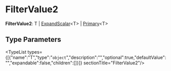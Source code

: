 
# FilterValue2

 **FilterValue2**: T \| [ExpandScalar](../types.ExpandScalar/page.mdx)&#60;T&#62; \| [Primary](../types.Primary/page.mdx)&#60;T&#62;

## Type Parameters

<TypeList types={[{"name":"T","type":"`object`","description":"","optional":true,"defaultValue":"","expandable":false,"children":[]}]}  sectionTitle="FilterValue2"/>
